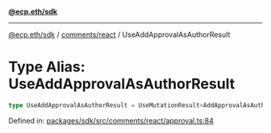 [**@ecp.eth/sdk**](../../../index.mdx)

***

[@ecp.eth/sdk](/sdk-reference/index.mdx) / [comments/react](/sdk-reference/comments/react/index.mdx) / UseAddApprovalAsAuthorResult

# Type Alias: UseAddApprovalAsAuthorResult

```ts
type UseAddApprovalAsAuthorResult = UseMutationResult<AddApprovalAsAuthorResult, Error, UseAddApprovalAsAuthorParams>;
```

Defined in: [packages/sdk/src/comments/react/approval.ts:84](https://github.com/ecp-eth/comments-monorepo/blob/main/packages/sdk/src/comments/react/approval.ts#L84)
